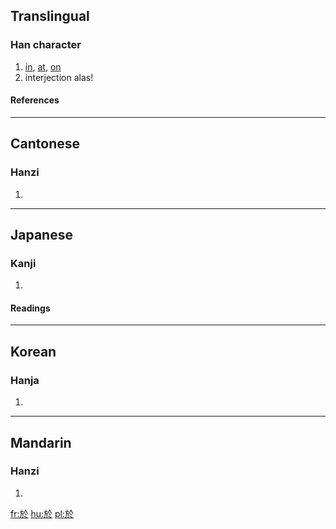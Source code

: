 {{see|于}}

==Translingual==
{{Han stroke|[[Image:於-torder.gif]]}}
===Han character===
{{Han char|rn=70|rad=方|as=04|sn=8|four=0823<sub>3</sub>|canj=卜尸人卜 (YSOY)}}
# [[in]], [[at]], [[on]]
# interjection alas!
====References====
{{Han ref|kx=0481.110|dkj=13628|dj=0843.070|hdz=32175.020|uh=65BC|ud=26044|bh=A9F3|bd=43507}}

----

==Cantonese==
===Hanzi===
{{yue-hanzi|jyut=|y=yu1}}
# {{defn|Cantonese}}

----
==Japanese==
===Kanji===
{{ja-kanji|grade=|rs=方04}}
# {{defn|Japanese}} 
====Readings====
{{ja-readings|on=[[お]] (o), [[よ]] (yo)|kun=[[あう]] (au), [[より]] (yori), [[おいて]] (oite)}}

----
==Korean==
===Hanja===
{{ko-hanja|hangeul=[[어]], [[오]]|eumhun=어조사 어, 감탄사 오|rv=eo, o|mr=ŏ, o|y=e, o}}
# {{defn|Korean}}

----
==Mandarin==
===Hanzi===
{{cmn-hanzi|sim=于|pin=[[yú]] (yu2)|wg=yü<sup>2</sup>}}
# {{defn|Mandarin}}

[[fr:於]]
[[hu:於]]
[[pl:於]]